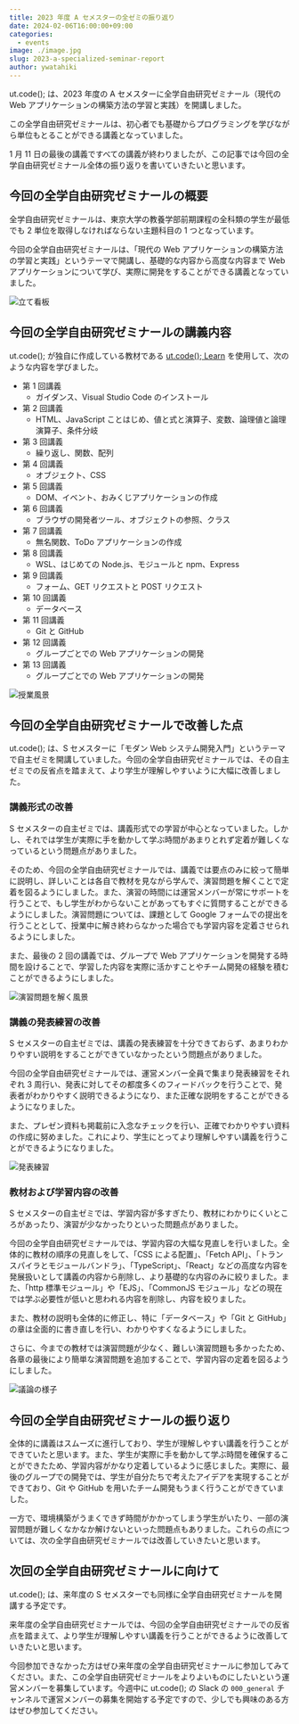 ```yaml
---
title: 2023 年度 A セメスターの全ゼミの振り返り
date: 2024-02-06T16:00:00+09:00
categories:
  - events
image: ./image.jpg
slug: 2023-a-specialized-seminar-report
author: ywatahiki
---
```


ut.code(); は、2023 年度の A セメスターに全学自由研究ゼミナール（現代の Web アプリケーションの構築方法の学習と実践）を開講しました。

この全学自由研究ゼミナールは、初心者でも基礎からプログラミングを学びながら単位もとることができる講義となっていました。

1 月 11 日の最後の講義ですべての講義が終わりましたが、この記事では今回の全学自由研究ゼミナール全体の振り返りを書いていきたいと思います。

## 今回の全学自由研究ゼミナールの概要

全学自由研究ゼミナールは、東京大学の教養学部前期課程の全科類の学生が最低でも 2 単位を取得しなければならない主題科目の 1 つとなっています。

今回の全学自由研究ゼミナールは、「現代の Web アプリケーションの構築方法の学習と実践」というテーマで開講し、基礎的な内容から高度な内容まで Web アプリケーションについて学び、実際に開発をすることができる講義となっていました。

![立て看板](./signage.jpg)

## 今回の全学自由研究ゼミナールの講義内容

ut.code(); が独自に作成している教材である [ut.code(); Learn](https://learn.utcode.net/) を使用して、次のような内容を学びました。

- 第 1 回講義
  - ガイダンス、Visual Studio Code のインストール
- 第 2 回講義
  - HTML、JavaScript ことはじめ、値と式と演算子、変数、論理値と論理演算子、条件分岐
- 第 3 回講義
  - 繰り返し、関数、配列
- 第 4 回講義
  - オブジェクト、CSS
- 第 5 回講義
  - DOM、イベント、おみくじアプリケーションの作成
- 第 6 回講義
  - ブラウザの開発者ツール、オブジェクトの参照、クラス
- 第 7 回講義
  - 無名関数、ToDo アプリケーションの作成
- 第 8 回講義
  - WSL、はじめての Node.js、モジュールと npm、Express
- 第 9 回講義
  - フォーム、GET リクエストと POST リクエスト
- 第 10 回講義
  - データベース
- 第 11 回講義
  - Git と GitHub
- 第 12 回講義
  - グループごとでの Web アプリケーションの開発
- 第 13 回講義
  - グループごとでの Web アプリケーションの開発

![授業風景](./class.jpg)

## 今回の全学自由研究ゼミナールで改善した点

ut.code(); は、S セメスターに「モダン Web システム開発入門」というテーマで自主ゼミを開講していました。今回の全学自由研究ゼミナールでは、その自主ゼミでの反省点を踏まえて、より学生が理解しやすいように大幅に改善しました。

### 講義形式の改善

S セメスターの自主ゼミでは、講義形式での学習が中心となっていました。しかし、それでは学生が実際に手を動かして学ぶ時間があまりとれず定着が難しくなっているという問題点がありました。

そのため、今回の全学自由研究ゼミナールでは、講義では要点のみに絞って簡単に説明し、詳しいことは各自で教材を見ながら学んで、演習問題を解くことで定着を図るようにしました。また、演習の時間には運営メンバーが常にサポートを行うことで、もし学生がわからないことがあってもすぐに質問することができるようにしました。演習問題については、課題として Google フォームでの提出を行うこととして、授業中に解き終わらなかった場合でも学習内容を定着させられるようにしました。

また、最後の 2 回の講義では、グループで Web アプリケーションを開発する時間を設けることで、学習した内容を実際に活かすことやチーム開発の経験を積むことができるようにしました。

![演習問題を解く風景](./solving-exercise.jpg)

### 講義の発表練習の改善

S セメスターの自主ゼミでは、講義の発表練習を十分できておらず、あまりわかりやすい説明をすることができていなかったという問題点がありました。

今回の全学自由研究ゼミナールでは、運営メンバー全員で集まり発表練習をそれぞれ 3 周行い、発表に対してその都度多くのフィードバックを行うことで、発表者がわかりやすく説明できるようになり、また正確な説明をすることができるようになりました。

また、プレゼン資料も掲載前に入念なチェックを行い、正確でわかりやすい資料の作成に努めました。これにより、学生にとってより理解しやすい講義を行うことができるようになりました。

![発表練習](./presentation-practice.jpg)

### 教材および学習内容の改善

S セメスターの自主ゼミでは、学習内容が多すぎたり、教材にわかりにくいところがあったり、演習が少なかったりといった問題点がありました。

今回の全学自由研究ゼミナールでは、学習内容の大幅な見直しを行いました。全体的に教材の順序の見直しをして、「CSS による配置」、「Fetch API」、「トランスパイラとモジュールバンドラ」、「TypeScript」、「React」などの高度な内容を発展扱いとして講義の内容から削除し、より基礎的な内容のみに絞りました。また、「http 標準モジュール」や「EJS」、「CommonJS モジュール」などの現在では学ぶ必要性が低いと思われる内容を削除し、内容を絞りました。

また、教材の説明も全体的に修正し、特に「データベース」や「Git と GitHub」の章は全面的に書き直しを行い、わかりやすくなるようにしました。

さらに、今までの教材では演習問題が少なく、難しい演習問題も多かったため、各章の最後により簡単な演習問題を追加することで、学習内容の定着を図るようにしました。

![議論の様子](./discussion.png)

## 今回の全学自由研究ゼミナールの振り返り

全体的に講義はスムーズに進行しており、学生が理解しやすい講義を行うことができていたと思います。また、学生が実際に手を動かして学ぶ時間を確保することができたため、学習内容がかなり定着しているように感じました。実際に、最後のグループでの開発では、学生が自分たちで考えたアイデアを実現することができており、Git や GitHub を用いたチーム開発もうまく行うことができていました。

一方で、環境構築がうまくできず時間がかかってしまう学生がいたり、一部の演習問題が難しくなかなか解けないといった問題点もありました。これらの点については、次の全学自由研究ゼミナールでは改善していきたいと思います。

## 次回の全学自由研究ゼミナールに向けて

ut.code(); は、来年度の S セメスターでも同様に全学自由研究ゼミナールを開講する予定です。

来年度の全学自由研究ゼミナールでは、今回の全学自由研究ゼミナールでの反省点を踏まえて、より学生が理解しやすい講義を行うことができるように改善していきたいと思います。

今回参加できなかった方はぜひ来年度の全学自由研究ゼミナールに参加してみてください。また、この全学自由研究ゼミナールをよりよいものにしたいという運営メンバーを募集しています。今週中に ut.code(); の Slack の `000_general` チャンネルで運営メンバーの募集を開始する予定ですので、少しでも興味のある方はぜひ参加してください。
